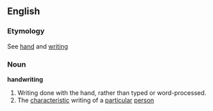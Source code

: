 ==English==
===Etymology===
See [[hand]] and [[writing]]
===Noun===
'''handwriting'''
# Writing done with the hand, rather than typed or word-processed.
# The [[characteristic]] writing of a [[particular]] [[person]]